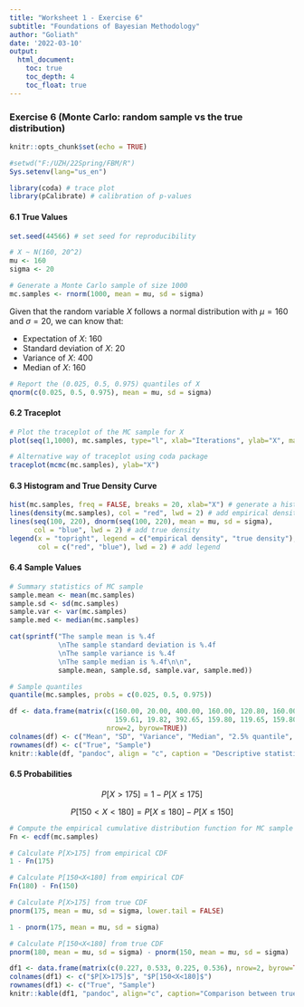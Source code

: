 ```yaml
---
title: "Worksheet 1 - Exercise 6"
subtitle: "Foundations of Bayesian Methodology"
author: "Goliath"
date: '2022-03-10'
output: 
  html_document:
    toc: true
    toc_depth: 4
    toc_float: true
---
```


### Exercise 6 (Monte Carlo: random sample vs the true distribution)

```r
knitr::opts_chunk$set(echo = TRUE)

#setwd("F:/UZH/22Spring/FBM/R")
Sys.setenv(lang="us_en")
```

```r
library(coda) # trace plot
library(pCalibrate) # calibration of p-values
```

#### 6.1 True Values

```r
set.seed(44566) # set seed for reproducibility

# X ~ N(160, 20^2)
mu <- 160
sigma <- 20

# Generate a Monte Carlo sample of size 1000
mc.samples <- rnorm(1000, mean = mu, sd = sigma)
```


Given that the random variable $X$ follows a normal distribution with $\mu=160$ and $\sigma=20$, we can know that:

* Expectation of $X$: $160$
* Standard deviation of $X$: $20$
* Variance of $X$: $400$
* Median of $X$: $160$

```r
# Report the (0.025, 0.5, 0.975) quantiles of X
qnorm(c(0.025, 0.5, 0.975), mean = mu, sd = sigma)
```

#### 6.2 Traceplot

```r
# Plot the traceplot of the MC sample for X
plot(seq(1,1000), mc.samples, type="l", xlab="Iterations", ylab="X", main="Traceplot")
```

```r
# Alternative way of traceplot using coda package
traceplot(mcmc(mc.samples), ylab="X")
```

#### 6.3 Histogram and True Density Curve

```r
hist(mc.samples, freq = FALSE, breaks = 20, xlab="X") # generate a histogram
lines(density(mc.samples), col = "red", lwd = 2) # add empirical density
lines(seq(100, 220), dnorm(seq(100, 220), mean = mu, sd = sigma), 
      col = "blue", lwd = 2) # add true density
legend(x = "topright", legend = c("empirical density", "true density"), 
       col = c("red", "blue"), lwd = 2) # add legend
```

#### 6.4 Sample Values

```r
# Summary statistics of MC sample
sample.mean <- mean(mc.samples)
sample.sd <- sd(mc.samples)
sample.var <- var(mc.samples)
sample.med <- median(mc.samples)

cat(sprintf("The sample mean is %.4f
            \nThe sample standard deviation is %.4f
            \nThe sample variance is %.4f
            \nThe sample median is %.4f\n\n", 
            sample.mean, sample.sd, sample.var, sample.med))

# Sample quantiles
quantile(mc.samples, probs = c(0.025, 0.5, 0.975))
```

```r
df <- data.frame(matrix(c(160.00, 20.00, 400.00, 160.00, 120.80, 160.00, 199.20, 
                          159.61, 19.82, 392.65, 159.80, 119.65, 159.80, 197.41), 
                        nrow=2, byrow=TRUE))
colnames(df) <- c("Mean", "SD", "Variance", "Median", "2.5% quantile", "50% quantile", "97.5% quantile")
rownames(df) <- c("True", "Sample")
knitr::kable(df, "pandoc", align = "c", caption = "Descriptive statistics")
```

#### 6.5 Probabilities

$$
P[X>175] = 1 - P[X\leq175]
$$

$$
P[150<X<180]=P[X\leq180]-P[X\leq150]
$$

```r
# Compute the empirical cumulative distribution function for MC sample
Fn <- ecdf(mc.samples)

# Calculate P[X>175] from empirical CDF
1 - Fn(175)

# Calculate P[150<X<180] from empirical CDF
Fn(180) - Fn(150)
```

```r
# Calculate P[X>175] from true CDF
pnorm(175, mean = mu, sd = sigma, lower.tail = FALSE)

1 - pnorm(175, mean = mu, sd = sigma)

# Calculate P[150<X<180] from true CDF
pnorm(180, mean = mu, sd = sigma) - pnorm(150, mean = mu, sd = sigma)
```

```r
df1 <- data.frame(matrix(c(0.227, 0.533, 0.225, 0.536), nrow=2, byrow=TRUE))
colnames(df1) <- c("$P[X>175]$", "$P[150<X<180]$")
rownames(df1) <- c("True", "Sample")
knitr::kable(df1, "pandoc", align="c", caption="Comparison between true values and sample values")
```

